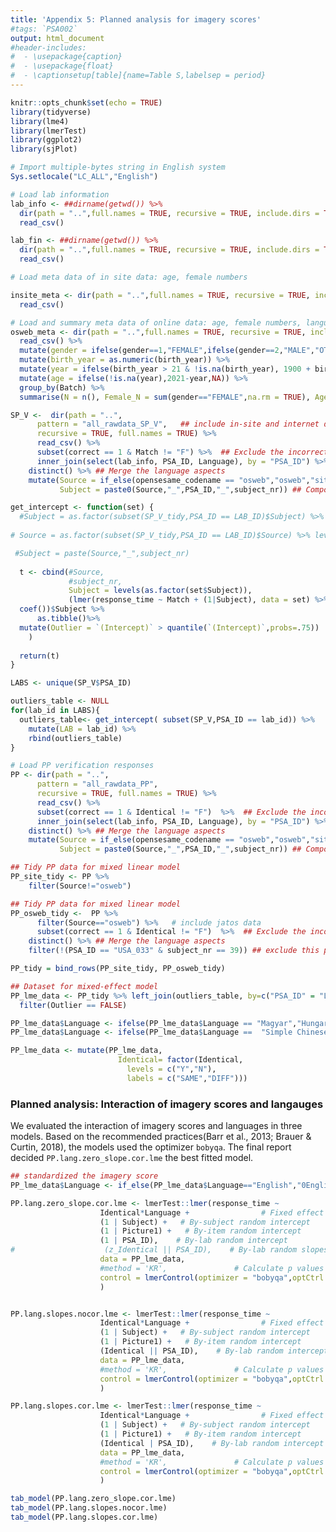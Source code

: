 ```yaml
---
title: 'Appendix 5: Planned analysis for imagery scores'
#tags: `PSA002`
output: html_document
#header-includes:
#  - \usepackage{caption}
#  - \usepackage{float}
#  - \captionsetup[table]{name=Table S,labelsep = period}
---
```




```r
knitr::opts_chunk$set(echo = TRUE)
library(tidyverse)
library(lme4)
library(lmerTest)
library(ggplot2)
library(sjPlot)

# Import multiple-bytes string in English system
Sys.setlocale("LC_ALL","English") 
```



```r
# Load lab information
lab_info <- ##dirname(getwd()) %>%
  dir(path = "..",full.names = TRUE, recursive = TRUE, include.dirs = TRUE, pattern = "Lab_info.csv")  %>%
  read_csv()

lab_fin <- ##dirname(getwd()) %>%
  dir(path = "..",full.names = TRUE, recursive = TRUE, include.dirs = TRUE, pattern = "lab_fin.csv")  %>%
  read_csv()

# Load meta data of in site data: age, female numbers

insite_meta <- dir(path = "..",full.names = TRUE, recursive = TRUE, include.dirs = TRUE, pattern = "insite_meta.csv") %>%
  read_csv() 

# Load and summary meta data of online data: age, female numbers, language proficiency
osweb_meta <- dir(path = "..",full.names = TRUE, recursive = TRUE, include.dirs = TRUE, pattern = "jatos_meta.csv") %>%
  read_csv() %>%
  mutate(gender = ifelse(gender==1,"FEMALE",ifelse(gender==2,"MALE","OTHER"))) %>%
  mutate(birth_year = as.numeric(birth_year)) %>%
  mutate(year = ifelse(birth_year > 21 & !is.na(birth_year), 1900 + birth_year, 2000 + birth_year)) %>%
  mutate(age = ifelse(!is.na(year),2021-year,NA)) %>%
  group_by(Batch) %>%
  summarise(N = n(), Female_N = sum(gender=="FEMALE",na.rm = TRUE), Age = round(mean(age, na.rm=TRUE),0), Proficiency = round(mean(lang_prof),0) )

SP_V <-  dir(path = "..",
      pattern = "all_rawdata_SP_V",   ## include in-site and internet data
      recursive = TRUE, full.names = TRUE) %>% 
      read_csv() %>%
      subset(correct == 1 & Match != "F") %>%  ## Exclude the incorrect responses and filler trials
      inner_join(select(lab_info, PSA_ID, Language), by = "PSA_ID") %>%
    distinct() %>% ## Merge the language aspects
    mutate(Source = if_else(opensesame_codename == "osweb","osweb","site"), 
           Subject = paste0(Source,"_",PSA_ID,"_",subject_nr)) ## Compose the unique participant id

```



```r
get_intercept <- function(set) {
  #Subject = as.factor(subset(SP_V_tidy,PSA_ID == LAB_ID)$Subject) %>% levels() %>% as.numeric()
  
# Source = as.factor(subset(SP_V_tidy,PSA_ID == LAB_ID)$Source) %>% levels() %>% as.numeric()

 #Subject = paste(Source,"_",subject_nr)
 
  t <- cbind(#Source,
             #subject_nr,
             Subject = levels(as.factor(set$Subject)),
             (lmer(response_time ~ Match + (1|Subject), data = set) %>%
  coef())$Subject %>%
      as.tibble()%>%
  mutate(Outlier = `(Intercept)` > quantile(`(Intercept)`,probs=.75))
    )
  
  return(t)
}

LABS <- unique(SP_V$PSA_ID)

outliers_table <- NULL
for(lab_id in LABS){
  outliers_table<- get_intercept( subset(SP_V,PSA_ID == lab_id)) %>%
    mutate(LAB = lab_id) %>%
    rbind(outliers_table)
}
```

```r

# Load PP verification responses
PP <- dir(path = "..",
      pattern = "all_rawdata_PP", 
      recursive = TRUE, full.names = TRUE) %>% 
      read_csv() %>%
      subset(correct == 1 & Identical != "F")  %>%  ## Exclude the incorrect responses and filler trials
      inner_join(select(lab_info, PSA_ID, Language), by = "PSA_ID") %>%
    distinct() %>% ## Merge the language aspects
    mutate(Source = if_else(opensesame_codename == "osweb","osweb","site"), 
           Subject = paste0(Source,"_",PSA_ID,"_",subject_nr)) ## Compose the unique participant id

## Tidy PP data for mixed linear model
PP_site_tidy <- PP %>% 
    filter(Source!="osweb") 

## Tidy PP data for mixed linear model
PP_osweb_tidy <-  PP %>%
      filter(Source=="osweb") %>%   # include jatos data
      subset(correct == 1 & Identical != "F")  %>%  ## Exclude the incorrect responses and filler trials
    distinct() %>% ## Merge the language aspects
    filter(!(PSA_ID == "USA_033" & subject_nr == 39)) ## exclude this participant who had not complete PP

PP_tidy = bind_rows(PP_site_tidy, PP_osweb_tidy)

## Dataset for mixed-effect model
PP_lme_data <- PP_tidy %>% left_join(outliers_table, by=c("PSA_ID" = "LAB", "Subject" = "Subject")) %>%  ## filter the outliers by SP_V data
  filter(Outlier == FALSE) 

PP_lme_data$Language <- ifelse(PP_lme_data$Language == "Magyar","Hungarian",PP_lme_data$Language)
PP_lme_data$Language <- ifelse(PP_lme_data$Language ==  "Simple Chinese", "Simplified Chinese",PP_lme_data$Language)

PP_lme_data <- mutate(PP_lme_data,
                        Identical= factor(Identical,
                          levels = c("Y","N"),
                          labels = c("SAME","DIFF")))
```

### Planned analysis: Interaction of imagery scores and langauges

We evaluated the interaction of imagery scores and languages in three models. Based on the recommended practices(Barr et al., 2013; Brauer & Curtin, 2018), the models used the optimizer `bobyqa`. The final report decided `PP.lang.zero_slope.cor.lme` the best fitted model.


```r
## standardized the imagery score
PP_lme_data$Language <- if_else(PP_lme_data$Language=="English","0English",PP_lme_data$Language)

PP.lang.zero_slope.cor.lme <- lmerTest::lmer(response_time ~ 
                    Identical*Language +                # Fixed effect
                    (1 | Subject) +   # By-subject random intercept
                    (1 | Picture1) +   # By-item random intercept
                    (1 | PSA_ID),    # By-lab random intercept
#                    (z_Identical || PSA_ID),    # By-lab random slopes
                    data = PP_lme_data,
                    #method = 'KR',               # Calculate p values using Kenward-Roger method 
                    control = lmerControl(optimizer = "bobyqa",optCtrl = list(maxfun = 1e6)) # Increase maximum number of iterations to facilitate model convergence 
                    ) 


PP.lang.slopes.nocor.lme <- lmerTest::lmer(response_time ~ 
                    Identical*Language +                # Fixed effect
                    (1 | Subject) +   # By-subject random intercept
                    (1 | Picture1) +   # By-item random intercept
                    (Identical || PSA_ID),    # By-lab random intercept
                    data = PP_lme_data,
                    #method = 'KR',               # Calculate p values using Kenward-Roger method 
                    control = lmerControl(optimizer = "bobyqa",optCtrl = list(maxfun = 1e6)) # Increase maximum number of iterations to facilitate model convergence 
                    ) 

PP.lang.slopes.cor.lme <- lmerTest::lmer(response_time ~ 
                    Identical*Language +                # Fixed effect
                    (1 | Subject) +   # By-subject random intercept
                    (1 | Picture1) +   # By-item random intercept
                    (Identical | PSA_ID),    # By-lab random intercept
                    data = PP_lme_data,
                    #method = 'KR',               # Calculate p values using Kenward-Roger method 
                    control = lmerControl(optimizer = "bobyqa",optCtrl = list(maxfun = 1e6)) # Increase maximum number of iterations to facilitate model convergence 
                    ) 

tab_model(PP.lang.zero_slope.cor.lme)
tab_model(PP.lang.slopes.nocor.lme)
tab_model(PP.lang.slopes.cor.lme)
```